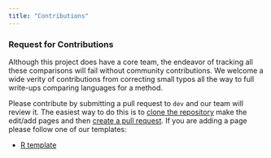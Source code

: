 ```yaml
---
title: "Contributions"
---
```


### Request for Contributions

Although this project does have a core team, the endeavor of tracking all these comparisons will fail without community contributions. We welcome a wide verity of contributions from correcting small typos all the way to full write-ups comparing languages for a method.

Please contribute by submitting a pull request to `dev` and our team will review it. The easiest way to do this is to [clone the repository](https://github.com/PSIAIMS/CAMIS) make the edit/add pages and then [create a pull request](https://docs.github.com/en/pull-requests/collaborating-with-pull-requests/proposing-changes-to-your-work-with-pull-requests/creating-a-pull-request). If you are adding a page please follow one of our templates:

-   [R template](https://github.com/PSIAIMS/CAMIS/blob/main/templates/R_template.qmd)

